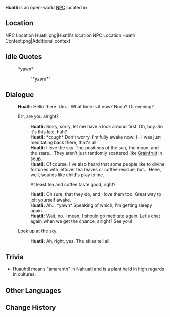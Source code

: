 {{Meta
<!-- Remove this template after adding the missing info -->
|missing_NPC_profile  = yes
}}
{{Character Infobox
|type             = Open-World NPC
|image            = NPC Huatli.png
|realname         = <!-- Optional, if different from in-game name -->
|deceased         = <!-- Past (for deceased prior to events of the game) or free response -->
|region           = Natlan
|location         = Natlan
|affiliation      = Masters of the Night-Wind
|title            = 

|ancestry         = <!-- Clan/family -->
|father           = 
|mother           = 
|spouse           = 
|sibling          = 
|child            = 
|relative         = 

|voiceEN          = 
|voiceCN          = 
|voiceJP          = 
|voiceKR          = 
|dialoguereward   = 
}}
'''Huatli''' is an open-world [[NPC]] located in {{Location|"Masters of the Night-Wind"}}.

==Location==
<gallery>
NPC Location Huatli.png|Huatli's location
NPC Location Huatli Context.png|Additional context
</gallery>
<!--
==Profile==
Detailed story/lore information goes here.
''(To be added.)''

===Appearance===
Keep appearance section short and concise. Limit to 2 paragraphs with 3-4 sentences each.
''(To be added.)''

==Quests and Events==
{{Quests and Events}}
-->
==Idle Quotes==
{{Dialogue Start}}
:{{DIcon|Idle}} *yawn*
::{{A|VO Huatli 01.ogg}} "*yawn*"
{{Dialogue End}}

==Dialogue==
{{Dialogue Start}}
:'''Huatli:''' Hello there. Um... What time is it now? Noon? Or evening?
:{{DIcon}} Err, are you alright?
::'''Huatli:''' Sorry, sorry, let me have a look around first. Oh, boy. So it's this late, huh?
::'''Huatli:''' *cough* Don't worry, I'm fully awake now! I&mdash;I was just meditating back there, that's all!
::'''Huatli:''' I love the sky. The positions of the sun, the moon, and the stars... They aren't just randomly scattered like [[Grainfruit]] in soup.
::'''Huatli:''' Of course, I've also heard that some people like to divine fortunes with leftover tea leaves or coffee residue, but... Hehe, well, sounds like child's play to me.
::{{DIcon}} At least tea and coffee taste good, right?
::'''Huatli:''' Oh sure, that they do, and I love them too. Great way to jolt yourself awake.
::'''Huatli:''' Ah... *yawn* Speaking of which, I'm getting sleepy again...
::'''Huatli:''' Wait, no. I mean, I should go meditate again. Let's chat again when we get the chance, alright? See you!
:{{DIcon}} Look up at the sky.
::'''Huatli:''' Ah, right, yes. The skies tell all.
{{Dialogue End}}
<!--
==Event Dialogue==
===Event Name===
{{Dialogue Start}}
:'''{{subst:#titleparts:{{subst:PAGENAME}}}}:'''
{{Dialogue End}}
-->
==Trivia==
* Huauhtli means "amaranth" in Nahuatl and is a plant held in high regards in {{w|Aztec}} cultures.
==Other Languages==
{{Other Languages|default_hidden=1
|en      = Huatli
|zhs     = 赫瓦特莉
|zhs_rm  = Hèwǎtèlì
|zht     = 赫瓦特莉
|zht_rm  = Hèwǎtèlì
|ja      = ファートリ
|ja_rm   = Faatori
|ko      = 후아틀리
|es      = Huatli
|fr      = Huatli
|ru      = Уатли
|th      = Huatli
|vi      = Huatli
|de      = Huatli
|id      = Huatli
|pt      = Huatli
|tr      = Huatli
|it      = Huatli
}}

==Change History==
{{Change History|5.2}}
<!--
==References==
{{Reflist}}
-->